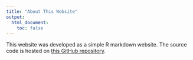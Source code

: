 ```yaml
---
title: "About This Website"
output:
  html_document:
    toc: false
---
```


This website was developed as a simple R markdown website.
The source code is hosted on [this GitHub repository](https://github.com/kevinrue/COVID-19-website).
